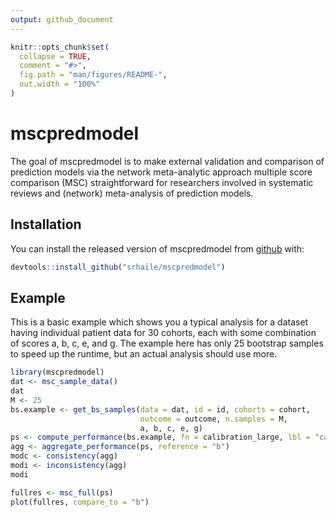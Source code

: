 ```yaml
---
output: github_document
---
```


<!-- README.md is generated from README.Rmd. Please edit that file -->

```r
knitr::opts_chunk$set(
  collapse = TRUE,
  comment = "#>",
  fig.path = "man/figures/README-",
  out.width = "100%"
)
```
# mscpredmodel

The goal of mscpredmodel is to make external validation and comparison of prediction models via the network meta-analytic approach multiple score comparison (MSC) straightforward for researchers involved in systematic reviews and (network) meta-analysis of prediction models.

## Installation

You can install the released version of mscpredmodel from [github](https://github.com/) with:

``` r
devtools::install_github("srhaile/mscpredmodel")
```

## Example

This is a basic example which shows you a typical analysis for a dataset having individual patient data for 30 cohorts, each with some combination of scores a, b, c, e, and g. The example here has only 25 bootstrap samples to speed up the runtime, but an actual analysis should use more.

```r
library(mscpredmodel)
dat <- msc_sample_data()
dat
M <- 25
bs.example <- get_bs_samples(data = dat, id = id, cohorts = cohort, 
                             outcome = outcome, n.samples = M, 
                             a, b, c, e, g)
ps <- compute_performance(bs.example, fn = calibration_large, lbl = "calibration-in-the-large")
agg <- aggregate_performance(ps, reference = "b")
modc <- consistency(agg)
modi <- inconsistency(agg)
modi

fullres <- msc_full(ps)
plot(fullres, compare_to = "b")
```

